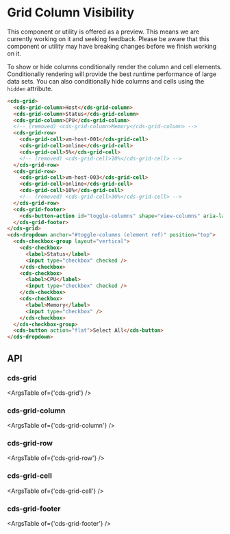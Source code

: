 
<Meta title="Data Grid (Preview)/Column Visibility" />

# Grid Column Visibility

<cds-alert-group status="warning" cds-layout="m-b:lg">
  <cds-alert>
    This component or utility is offered as a preview. This means we are currently working on it and seeking feedback.
    Please be aware that this component or utility may have breaking changes before we finish working on it.
  </cds-alert>
</cds-alert-group>

To show or hide columns conditionally render the column and cell elements. Conditionally rendering
will provide the best runtime performance of large data sets. You can also conditionally hide
columns and cells using the `hidden` attribute.

<Story id="stories-grid--column-visibility" />

```html
<cds-grid>
  <cds-grid-column>Host</cds-grid-column>
  <cds-grid-column>Status</cds-grid-column>
  <cds-grid-column>CPU</cds-grid-column>
  <!-- (removed) <cds-grid-column>Memory</cds-grid-column> -->
  <cds-grid-row>
    <cds-grid-cell>vm-host-001</cds-grid-cell>
    <cds-grid-cell>online</cds-grid-cell>
    <cds-grid-cell>5%</cds-grid-cell>
    <!-- (removed) <cds-grid-cell>10%</cds-grid-cell> -->
  </cds-grid-row>
  <cds-grid-row>
    <cds-grid-cell>vm-host-003</cds-grid-cell>
    <cds-grid-cell>online</cds-grid-cell>
    <cds-grid-cell>10%</cds-grid-cell>
    <!-- (removed) <cds-grid-cell>30%</cds-grid-cell> -->
  </cds-grid-row>
  <cds-grid-footer>
    <cds-button-action id="toggle-columns" shape="view-columns" aria-label="filter column"></cds-button-action>
  </cds-grid-footer>
</cds-grid>
<cds-dropdown anchor="#toggle-columns (element ref)" position="top">
  <cds-checkbox-group layout="vertical">
    <cds-checkbox>
      <label>Status</label>
      <input type="checkbox" checked />
    </cds-checkbox>
    <cds-checkbox>
      <label>CPU</label>
      <input type="checkbox" checked />
    </cds-checkbox>
    <cds-checkbox>
      <label>Memory</label>
      <input type="checkbox" />
    </cds-checkbox>
  </cds-checkbox-group>
  <cds-button action="flat">Select All</cds-button>
</cds-dropdown>
```

## API

### cds-grid

<ArgsTable of={'cds-grid'} />

### cds-grid-column

<ArgsTable of={'cds-grid-column'} />

### cds-grid-row

<ArgsTable of={'cds-grid-row'} />

### cds-grid-cell

<ArgsTable of={'cds-grid-cell'} />

### cds-grid-footer

<ArgsTable of={'cds-grid-footer'} />
